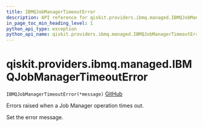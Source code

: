 ```yaml
---
title: IBMQJobManagerTimeoutError
description: API reference for qiskit.providers.ibmq.managed.IBMQJobManagerTimeoutError
in_page_toc_min_heading_level: 1
python_api_type: exception
python_api_name: qiskit.providers.ibmq.managed.IBMQJobManagerTimeoutError
---
```


# qiskit.providers.ibmq.managed.IBMQJobManagerTimeoutError

<span id="qiskit.providers.ibmq.managed.IBMQJobManagerTimeoutError" />

`IBMQJobManagerTimeoutError(*message)` [GitHub](https://github.com/qiskit/qiskit-ibmq-provider/tree/stable/0.19/qiskit/providers/ibmq/managed/exceptions.py "view source code")

Errors raised when a Job Manager operation times out.

Set the error message.

